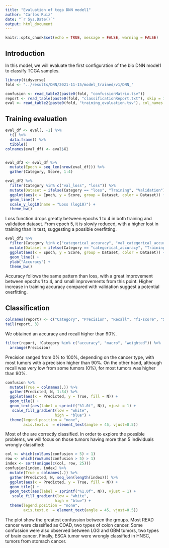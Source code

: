 ```yaml
---
title: "Evaluation of tcga DNN model1"
author: "Carlos Ruiz"
date: "`r Sys.Date()`"
output: html_document
---
```


```r
knitr::opts_chunk$set(echo = TRUE, message = FALSE, warning = FALSE)
```


## Introduction

In this model, we will evaluate the first configuration of the bio DNN model1 to classify TCGA samples.

```r
library(tidyverse)
fold <- "../results/DNN/2021-11-15/model_trained/v1/DNN_"

confusion <- read_table2(paste0(fold, "confussionMatrix.tsv"))
report <- read_table(paste0(fold, "classificationReport.txt"), skip = 1, col_names = FALSE )
eval <- read_table2(paste0(fold, "training_evaluation.tsv"), col_names =  FALSE)
```

## Training evaluation

```r
eval_df <- eval[, -1] %>%
  t() %>%
  data.frame() %>%
  tibble()
colnames(eval_df) <- eval$X1


eval_df2 <- eval_df %>%
  mutate(Epoch = seq_len(nrow(eval_df))) %>%
  gather(Category, Score, 1:4)

eval_df2 %>%
  filter(Category %in% c("val_loss", "loss")) %>%
  mutate(Dataset = ifelse(Category == "loss", "Training", "Validation")) %>%
  ggplot(aes(x = Epoch, y = Score, group = Dataset, color = Dataset)) +
  geom_line() +
  scale_y_log10(name = "Loss (log10)") +
  theme_bw()
```

Loss function drops greatly between epochs 1 to 4 in both training and validation dataset. From epoch 5, it is slowly reduced, with a higher lost in training than in test, suggesting a possible overfitting.

```r
eval_df2 %>%
  filter(Category %in% c("categorical_accuracy", "val_categorical_accuracy")) %>%
  mutate(Dataset = ifelse(Category == "categorical_accuracy", "Training", "Validation")) %>%
  ggplot(aes(x = Epoch, y = Score, group = Dataset, color = Dataset)) +
  geom_line() +
  ylab("Accuracy") +
  theme_bw()
```

Accuracy follows the same pattern than loss, with a great improvement between epochs 1 to 4, and small improvements from this point. Higher increase in training accuracy compared with validation suggest a potential overfitting.

## Classification

```r
colnames(report) <- c("Category", "Precision", "Recall", "f1-score", "Support")
tail(report, 3)
```

We obtained an accuracy and recall higher than 90%.

```r
filter(report, !Category %in% c("accuracy", "macro", "weighted")) %>%
  arrange(Precision)
```
Precision ranged from 0% to 100%, depending on the cancer type, with most tumors with a precision higher than 90%. On the other hand, although recall was very low from some tumors (0%), for most tumors was higher than 90%.


```r
confusion %>%
  mutate(True = colnames(.)) %>%
  gather(Predicted, N, 1:34) %>%
  ggplot(aes(x = Predicted, y = True, fill = N)) +
  geom_tile() +
  geom_text(aes(label = sprintf("%1.0f", N)), vjust = 1) +
   scale_fill_gradient(low = "white",
                      high = "blue") +
  theme(legend.position = "none",
        axis.text.x  = element_text(angle = 45, vjust=0.5))

```

Most of the are correctly classified. In order to explore the possible problems, we will focus on those tumors having more than 5 individuals wrongly classified:

```r
col <- which(colSums(confusion > 5) > 1)
row <- which(rowSums(confusion > 5) > 1)
index <- sort(unique(c(col, row, 25)))
confusion[index, index] %>%
  mutate(True = colnames(.)) %>%
  gather(Predicted, N, seq_len(length(index))) %>%
  ggplot(aes(x = Predicted, y = True, fill = N)) +
  geom_tile() +
  geom_text(aes(label = sprintf("%1.0f", N)), vjust = 1) +
   scale_fill_gradient(low = "white",
                      high = "blue") +
  theme(legend.position = "none",
        axis.text.x  = element_text(angle = 45, vjust=0.5))

```

The plot show the greatest confussion between the groups. Most READ cancer were classified as COAD, two types of colon cancer. Some confussion were also observed between LGG and GBM tumors, two types of brain cancer. Finally, ESCA tumor were wrongly classified in HNSC, tumors from stomach cancer. 